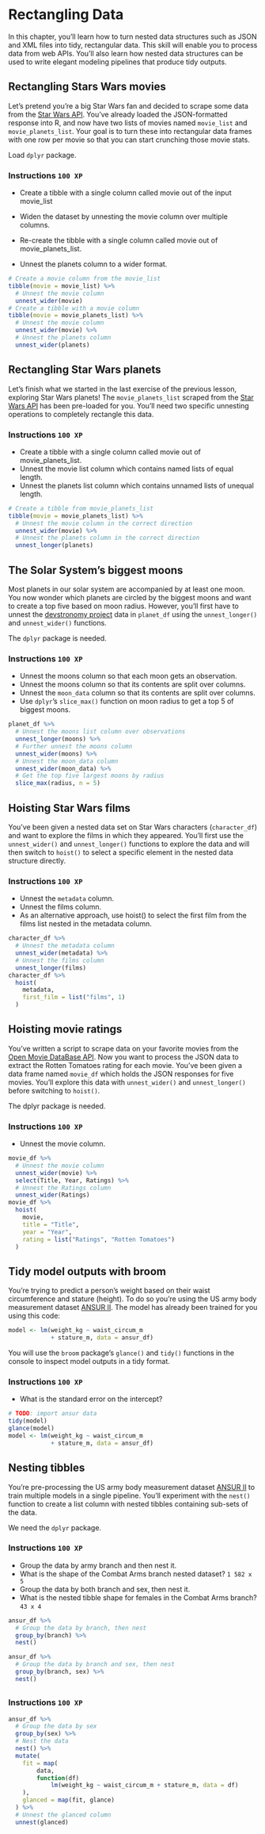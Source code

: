 # Rectangling Data

In this chapter, you'll learn how to turn nested data structures such as
JSON and XML files into tidy, rectangular data. This skill will enable
you to process data from web APIs. You'll also learn how nested data 
structures can be used to write elegant modeling pipelines that produce
tidy outputs.

## Rectangling Stars Wars movies

Let's pretend you're a big Star Wars fan and decided to scrape some 
data from the [Star Wars API](https://swapi.dev/). 
You've already loaded the JSON-formatted 
response into R, and now have two lists of movies named `movie_list` and 
`movie_planets_list`. Your goal is to turn these into rectangular data 
frames with one row per movie so that you can start crunching those 
movie stats.

Load `dplyr` package.

###  Instructions `100 XP` {.unnumbered}

- Create a tibble with a single column called movie out of the input 
movie_list

- Widen the dataset by unnesting the movie column over multiple columns.
- Re-create the tibble with a single column called movie out of 
movie_planets_list.
- Unnest the planets column to a wider format.

```.r
# Create a movie column from the movie_list
tibble(movie = movie_list) %>% 
  # Unnest the movie column
  unnest_wider(movie)
# Create a tibble with a movie column
tibble(movie = movie_planets_list) %>% 
  # Unnest the movie column
  unnest_wider(movie) %>% 
  # Unnest the planets column
  unnest_wider(planets)
```

## Rectangling Star Wars planets

Let's finish what we started in the last exercise of the previous 
lesson, exploring Star Wars planets! The `movie_planets_list` scraped
from the [Star Wars API](https://swapi.dev/) has been pre-loaded for 
you. You'll need two specific unnesting operations to completely 
rectangle this data.

###  Instructions `100 XP` {.unnumbered}

- Create a tibble with a single column called movie out of movie_planets_list.
- Unnest the movie list column which contains named lists of equal length.
- Unnest the planets list column which contains unnamed lists of unequal 
length.

```.r
# Create a tibble from movie_planets_list
tibble(movie = movie_planets_list) %>% 
  # Unnest the movie column in the correct direction
  unnest_wider(movie) %>% 
  # Unnest the planets column in the correct direction
  unnest_longer(planets)
```
## The Solar System's biggest moons

Most planets in our solar system are accompanied by at least one moon.
You now wonder which planets are circled by the biggest moons and want
to create a top five based on moon radius. However, you'll first have
to unnest the [devstronomy project](https://devstronomy.com/#/datasets) 
data in `planet_df` using the `unnest_longer()` and `unnest_wider()`
functions.

The `dplyr` package is needed.

###  Instructions `100 XP` {.unnumbered}

- Unnest the moons column so that each moon gets an observation.
- Unnest the moons column so that its contents are split over columns.
- Unnest the `moon_data` column so that its contents are split over
 columns.
- Use `dplyr`'s `slice_max()` function on moon radius to get a top 5 of
biggest moons.


```.r
planet_df %>% 
  # Unnest the moons list column over observations
  unnest_longer(moons) %>% 
  # Further unnest the moons column
  unnest_wider(moons) %>% 
  # Unnest the moon_data column
  unnest_wider(moon_data) %>% 
  # Get the top five largest moons by radius
  slice_max(radius, n = 5)
```
## Hoisting Star Wars films

You've been given a nested data set on Star Wars characters
(`character_df`) and want to explore the films in which they appeared.
You'll first use the `unnest_wider()` and `unnest_longer()` functions to 
explore the data and will then switch to `hoist()` to select a specific 
element in the nested data structure directly.

###  Instructions `100 XP` {.unnumbered}

- Unnest the `metadata` column.
- Unnest the films column.
- As an alternative approach, use hoist() to select the first film from 
the films list nested in the metadata column.

```.r
character_df %>% 
  # Unnest the metadata column
  unnest_wider(metadata) %>% 
  # Unnest the films column
  unnest_longer(films)
character_df %>% 
  hoist(
    metadata,
    first_film = list("films", 1)
  )
```
## Hoisting movie ratings

You've written a script to scrape data on your favorite movies from the 
[Open Movie DataBase API](http://www.omdbapi.com/). Now you want to 
process the JSON data to extract the Rotten Tomatoes rating for each 
movie. You've been given a data frame named `movie_df` which holds the 
JSON responses for five movies. You'll explore this data with 
`unnest_wider()` and `unnest_longer()` before switching to `hoist()`.

The dplyr package is needed.

###  Instructions `100 XP` {.unnumbered}
- Unnest the movie column.

```.r
movie_df %>% 
  # Unnest the movie column
  unnest_wider(movie) %>% 
  select(Title, Year, Ratings) %>% 
  # Unnest the Ratings column
  unnest_wider(Ratings)
movie_df %>% 
  hoist(
    movie,
    title = "Title",
    year = "Year",
    rating = list("Ratings", "Rotten Tomatoes")
  )
```
## Tidy model outputs with broom
You're trying to predict a person's weight based on their waist 
circumference and stature (height). To do so you're using the US 
army body measurement dataset 
[ANSUR II](https://www.openlab.psu.edu/ansur2/). The model has
already been trained for you using this code:

```.r
model <- lm(weight_kg ~ waist_circum_m 
            + stature_m, data = ansur_df)
``` 
You will use the `broom` package's `glance()` and `tidy()` functions
in the console to inspect model outputs in a tidy format.

###  Instructions `100 XP` {.unnumbered}
- What is the standard error on the intercept?


```.r
# TODO: import ansur data
tidy(model)
glance(model)
model <- lm(weight_kg ~ waist_circum_m 
            + stature_m, data = ansur_df)

```

##  Nesting tibbles

You're pre-processing the US army body measurement dataset 
[ANSUR II](https://www.openlab.psu.edu/ansur2/) to 
train multiple models in a single pipeline. You'll experiment with the 
`nest()` function to create a list column with nested tibbles 
containing sub-sets of the data.

We need the `dplyr` package.

###  Instructions `100 XP` {.unnumbered}
- Group the data by army branch and then nest it.
- What is the shape of the Combat Arms branch nested dataset? 
`1 582 x 5`
- Group the data by both branch and sex, then nest it.
- What is the nested tibble shape for females in the Combat 
Arms branch? `43 x 4`

```.r
ansur_df %>% 
  # Group the data by branch, then nest
  group_by(branch) %>% 
  nest()

ansur_df %>% 
  # Group the data by branch and sex, then nest
  group_by(branch, sex) %>% 
  nest()

```
## 

###  Instructions `100 XP` {.unnumbered}


```.r
ansur_df %>%
  # Group the data by sex
  group_by(sex) %>% 
  # Nest the data
  nest() %>% 
  mutate(
    fit = map(
        data,
        function(df) 
            lm(weight_kg ~ waist_circum_m + stature_m, data = df)
    ),
    glanced = map(fit, glance)
  ) %>% 
  # Unnest the glanced column
  unnest(glanced)
```
